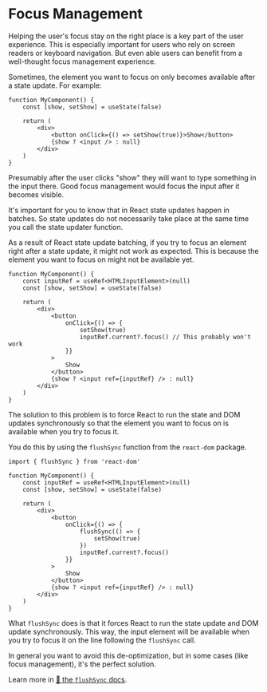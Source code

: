 # Focus Management

<EpicVideo url="https://www.epicreact.dev/workshops/advanced-react-apis/intro-to-focus-management" />

Helping the user's focus stay on the right place is a key part of the user
experience. This is especially important for users who rely on screen readers or
keyboard navigation. But even able users can benefit from a well-thought focus
management experience.

Sometimes, the element you want to focus on only becomes available after a state
update. For example:

```tsx
function MyComponent() {
	const [show, setShow] = useState(false)

	return (
		<div>
			<button onClick={() => setShow(true)}>Show</button>
			{show ? <input /> : null}
		</div>
	)
}
```

Presumably after the user clicks "show" they will want to type something in the
input there. Good focus management would focus the input after it becomes
visible.

It's important for you to know that in React state updates happen in batches.
So state updates do not necessarily take place at the same time you
call the state updater function.

As a result of React state update batching, if you try to focus an element right
after a state update, it might not work as expected. This is because the element
you want to focus on might not be available yet.

```tsx remove=10
function MyComponent() {
	const inputRef = useRef<HTMLInputElement>(null)
	const [show, setShow] = useState(false)

	return (
		<div>
			<button
				onClick={() => {
					setShow(true)
					inputRef.current?.focus() // This probably won't work
				}}
			>
				Show
			</button>
			{show ? <input ref={inputRef} /> : null}
		</div>
	)
}
```

The solution to this problem is to force React to run the state and DOM updates
synchronously so that the element you want to focus on is available when you try
to focus it.

You do this by using the `flushSync` function from the `react-dom` package.

```tsx
import { flushSync } from 'react-dom'

function MyComponent() {
	const inputRef = useRef<HTMLInputElement>(null)
	const [show, setShow] = useState(false)

	return (
		<div>
			<button
				onClick={() => {
					flushSync(() => {
						setShow(true)
					})
					inputRef.current?.focus()
				}}
			>
				Show
			</button>
			{show ? <input ref={inputRef} /> : null}
		</div>
	)
}
```

What `flushSync` does is that it forces React to run the state update and DOM
update synchronously. This way, the input element will be available when you try
to focus it on the line following the `flushSync` call.

In general you want to avoid this de-optimization, but in some cases (like focus
management), it's the perfect solution.

Learn more in [📜 the `flushSync` docs](https://react.dev/reference/react-dom/flushSync).

